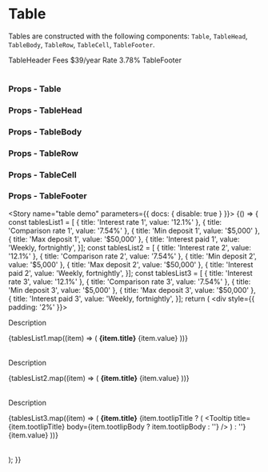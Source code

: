
<Meta title="Components/Table" component={Table} />

# Table

Tables are constructed with the following components: `Table`, `TableHead`, `TableBody`, `TableRow`, `TableCell`, `TableFooter`.

<Preview>
  <Story name="table">
    <div style={{ padding: '2%' }}>
      <FluidContainer>
        <Row>
          <Column>
            <div>
              <Table ariaLabel="simple table" size="small" ariaDescribedby="IDREF" className="table-className">
                <TableHead>
                  <TableRow>
                    <TableCell colspan={2}>TableHeader</TableCell>
                  </TableRow>
                </TableHead>
                <TableBody>
                  <TableRow>
                    <TableCell align="left" component="th">Fees</TableCell>
                    <TableCell align="left">$39/year</TableCell>
                  </TableRow>
                  <TableRow>
                    <TableCell align="left" component="th">Rate</TableCell>
                    <TableCell align="left">3.78%</TableCell>
                  </TableRow>
                </TableBody>
                <TableFooter>
                  <TableRow>
                   <TableCell colspan={2}>TableFooter</TableCell>
                  </TableRow>
                </TableFooter>
              </Table>
            </div>
         </Column>
        </Row>
      </FluidContainer>
    </div>
  </Story>
</Preview>

### Props - Table

<Props of={Table} />

### Props - TableHead

<Props of={TableHead} />

### Props - TableBody

<Props of={TableBody} />

### Props - TableRow

<Props of={TableRow} />

### Props - TableCell

<Props of={TableCell} />

### Props - TableFooter

<Props of={TableFooter} />

<Story name="table demo" parameters={{ docs: { disable: true } }}>
  {() => {
    const tablesList1 = [
      { title: 'Interest rate 1', value: '12.1%' },
      { title: 'Comparison rate 1', value: '7.54%' },
      { title: 'Min deposit 1', value: '$5,000' },
      { title: 'Max deposit 1', value: '$50,000' },
      {
        title: 'Interest paid 1',
        value: 'Weekly, fortnightly',
      }];
    const tablesList2 = [
      { title: 'Interest rate 2', value: '12.1%' },
      { title: 'Comparison rate 2', value: '7.54%' },
      { title: 'Min deposit 2', value: '$5,000' },
      { title: 'Max deposit 2', value: '$50,000' },
      {
        title: 'Interest paid 2',
        value: 'Weekly, fortnightly',
      }];
    const tablesList3 = [
      { title: 'Interest rate 3', value: '12.1%' },
      { title: 'Comparison rate 3', value: '7.54%' },
      { title: 'Min deposit 3', value: '$5,000' },
      { title: 'Max deposit 3', value: '$50,000' },
      {
        title: 'Interest paid 3',
        value: 'Weekly, fortnightly',
      }];
    return (
      <div style={{ padding: '2%' }}>
        <Container>
          <Row className="row-view">
            <Column xs={12} sm={12} md={4} lg={4}>
              <Container>
                <Row className="row-view">
                  <Column xs={11} sm={11} md={11} lg={11}>
                    <p className="manor-subtitle2">Description</p>
                    <Table ariaLabel="simple table" size="small" ariaDescribedby="IDREF" className="table-className">
                      <TableBody>
                        {tablesList1.map((item) => (
                          <TableRow key={item.title}>
                            <TableCell align="left" component="th" padding="none">
                              <strong>{item.title}</strong>
                            </TableCell>
                            <TableCell align="left">{item.value}</TableCell>
                          </TableRow>
                        ))}
                      </TableBody>
                    </Table>
                    <Separator />
                  </Column>
                  <Column xs={1} sm={1} md={1} lg={1} className="items-baseline"><Separator type="vertical" /></Column>
                </Row>
              </Container>
            </Column>
            <Column xs={12} sm={12} md={4} lg={4}>
              <Container>
                <Row className="row-view">
                  <Column xs={11} sm={11} md={11} lg={11}>
                    <p className="manor-subtitle2 mb-20">Description</p>
                    <Table ariaLabel="simple table" size="small" ariaDescribedby="IDREF" className="table-className">
                      <TableBody>
                        {tablesList2.map((item) => (
                          <TableRow key={item.title}>
                            <TableCell align="left" component="th" padding="none">
                              <strong>{item.title}</strong>
                            </TableCell>
                            <TableCell align="left">{item.value}</TableCell>
                          </TableRow>
                        ))}
                      </TableBody>
                    </Table>
                    <Separator />
                  </Column>
                  <Column xs={1} sm={1} md={1} lg={1} className="items-baseline"><Separator type="vertical" /></Column>
                </Row>
              </Container>
            </Column>
            <Column xs={12} sm={12} md={4} lg={4}>
              <Container>
                <Row className="row-view">
                  <Column xs={11} sm={11} md={11} lg={11}>
                    <p className="manor-subtitle2 mb-20">Description</p>
                    <Table ariaLabel="simple table" size="small" ariaDescribedby="IDREF" className="table-className">
                      <TableBody>
                        {tablesList3.map((item) => (
                          <TableRow key={item.title} hover>
                            <TableCell align="left" component="th" padding="none">
                              <strong>{item.title}</strong>
                              {item.tootlipTitle
                                ? (
                                  <Tooltip title={item.tootlipTitle} body={item.tootlipBody ? item.tootlipBody : ''} />
                                )
                                : ''}
                            </TableCell>
                            <TableCell align="left">{item.value}</TableCell>
                          </TableRow>
                        ))}
                      </TableBody>
                    </Table>
                    <Separator />
                  </Column>
                </Row>
              </Container>
            </Column>
          </Row>
        </Container>
      </div>
    );
  }}
</Story>
